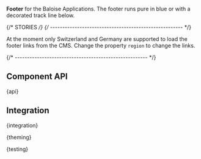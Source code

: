
<Meta of={FooterStories} />

<StoryHeading of={FooterStories.Basic} hidden></StoryHeading>

<Banner of={FooterStories} />

<Lead>**Footer** for the Baloise Applications. The footer runs pure in blue or with a decorated track line below.</Lead>

<Canvas of={FooterStories.Basic} sourceState="shown" />

<PlaygroundBar of={FooterStories.Basic}></PlaygroundBar>

{/* STORIES */}
{/* ------------------------------------------------------ */}

<StoryHeading of={FooterStories.FooterOfGermany}></StoryHeading>

At the moment only Switzerland and Germany are supported to load the footer links from the CMS.
Change the property `region` to change the links.

<Canvas of={FooterStories.FooterOfGermany} />

{/* ------------------------------------------------------ */}

## Component API


<Markdown>{api}</Markdown>

## Integration


<Markdown>{integration}</Markdown>


<Markdown>{theming}</Markdown>


<Markdown>{testing}</Markdown>

<Footer />
